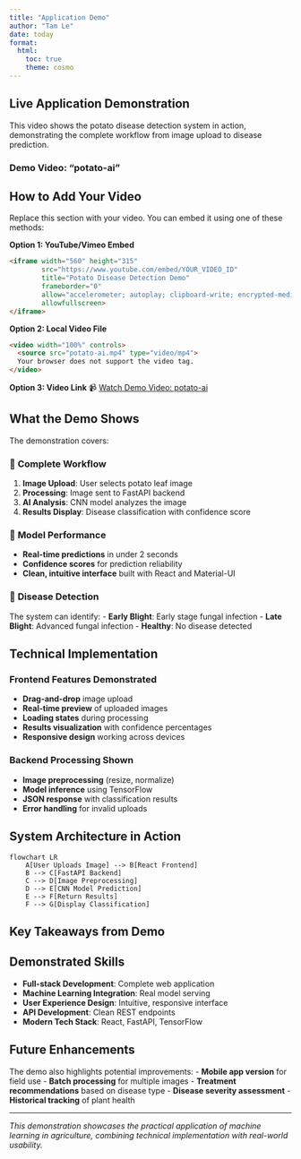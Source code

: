 ```yaml
---
title: "Application Demo"
author: "Tam Le"
date: today
format:
  html:
    toc: true
    theme: cosmo
---
```


## Live Application Demonstration

This video shows the potato disease detection system in action, demonstrating the complete workflow from image upload to disease prediction.

### Demo Video: "potato-ai"

::: {.callout-note}
## How to Add Your Video
Replace this section with your video. You can embed it using one of these methods:

**Option 1: YouTube/Vimeo Embed**
```html
<iframe width="560" height="315" 
        src="https://www.youtube.com/embed/YOUR_VIDEO_ID" 
        title="Potato Disease Detection Demo" 
        frameborder="0" 
        allow="accelerometer; autoplay; clipboard-write; encrypted-media; gyroscope; picture-in-picture" 
        allowfullscreen>
</iframe>
```

**Option 2: Local Video File**
```html
<video width="100%" controls>
  <source src="potato-ai.mp4" type="video/mp4">
  Your browser does not support the video tag.
</video>
```

**Option 3: Video Link**
📹 [Watch Demo Video: potato-ai](link-to-your-video)
:::

## What the Demo Shows

The demonstration covers:

### 🔄 **Complete Workflow**
1. **Image Upload**: User selects potato leaf image
2. **Processing**: Image sent to FastAPI backend
3. **AI Analysis**: CNN model analyzes the image
4. **Results Display**: Disease classification with confidence score

### 🧠 **Model Performance**
- **Real-time predictions** in under 2 seconds
- **Confidence scores** for prediction reliability
- **Clean, intuitive interface** built with React and Material-UI

### 🎯 **Disease Detection**
The system can identify:
- **Early Blight**: Early stage fungal infection
- **Late Blight**: Advanced fungal infection
- **Healthy**: No disease detected

## Technical Implementation

### Frontend Features Demonstrated
- **Drag-and-drop** image upload
- **Real-time preview** of uploaded images
- **Loading states** during processing
- **Results visualization** with confidence percentages
- **Responsive design** working across devices

### Backend Processing Shown
- **Image preprocessing** (resize, normalize)
- **Model inference** using TensorFlow
- **JSON response** with classification results
- **Error handling** for invalid uploads

## System Architecture in Action

```mermaid
flowchart LR
    A[User Uploads Image] --> B[React Frontend]
    B --> C[FastAPI Backend] 
    C --> D[Image Preprocessing]
    D --> E[CNN Model Prediction]
    E --> F[Return Results]
    F --> G[Display Classification]
```

## Key Takeaways from Demo

::: {.callout-tip}
## Demonstrated Skills
- **Full-stack Development**: Complete web application
- **Machine Learning Integration**: Real model serving
- **User Experience Design**: Intuitive, responsive interface
- **API Development**: Clean REST endpoints
- **Modern Tech Stack**: React, FastAPI, TensorFlow
:::

## Future Enhancements

The demo also highlights potential improvements:
- **Mobile app version** for field use
- **Batch processing** for multiple images
- **Treatment recommendations** based on disease type
- **Disease severity assessment** 
- **Historical tracking** of plant health

---

*This demonstration showcases the practical application of machine learning in agriculture, combining technical implementation with real-world usability.*